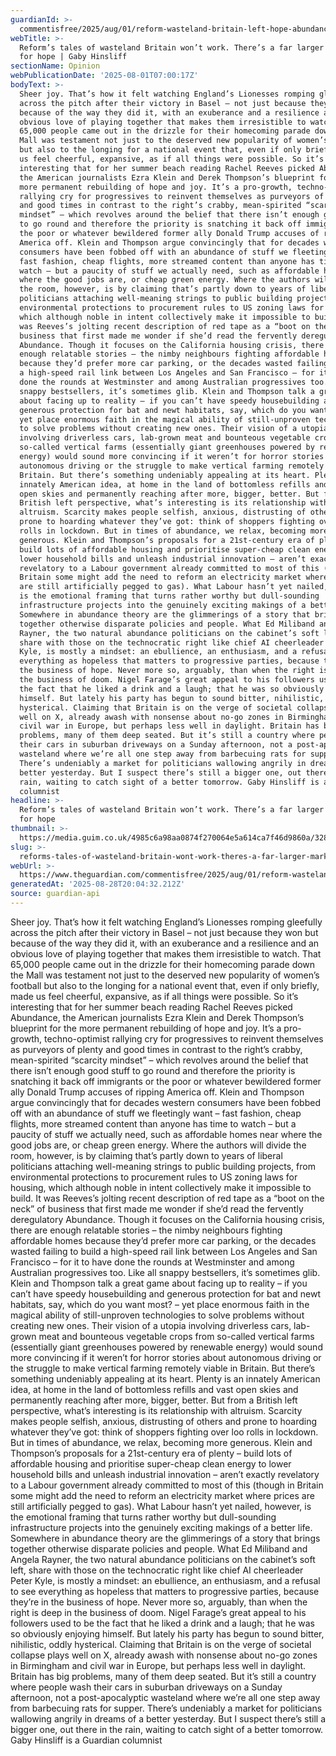 ```yaml
---
guardianId: >-
  commentisfree/2025/aug/01/reform-wasteland-britain-left-hope-abundance-optimistic
webTitle: >-
  Reform’s tales of wasteland Britain won’t work. There’s a far larger market
  for hope | Gaby Hinsliff
sectionName: Opinion
webPublicationDate: '2025-08-01T07:00:17Z'
bodyText: >-
  Sheer joy. That’s how it felt watching England’s Lionesses romping gleefully
  across the pitch after their victory in Basel – not just because they won but
  because of the way they did it, with an exuberance and a resilience and an
  obvious love of playing together that makes them irresistible to watch. That
  65,000 people came out in the drizzle for their homecoming parade down the
  Mall was testament not just to the deserved new popularity of women’s football
  but also to the longing for a national event that, even if only briefly, made
  us feel cheerful, expansive, as if all things were possible. So it’s
  interesting that for her summer beach reading Rachel Reeves picked Abundance,
  the American journalists Ezra Klein and Derek Thompson’s blueprint for the
  more permanent rebuilding of hope and joy. It’s a pro-growth, techno-optimist
  rallying cry for progressives to reinvent themselves as purveyors of plenty
  and good times in contrast to the right’s crabby, mean-spirited “scarcity
  mindset” – which revolves around the belief that there isn’t enough good stuff
  to go round and therefore the priority is snatching it back off immigrants or
  the poor or whatever bewildered former ally Donald Trump accuses of ripping
  America off. Klein and Thompson argue convincingly that for decades western
  consumers have been fobbed off with an abundance of stuff we fleetingly want –
  fast fashion, cheap flights, more streamed content than anyone has time to
  watch – but a paucity of stuff we actually need, such as affordable homes near
  where the good jobs are, or cheap green energy. Where the authors will divide
  the room, however, is by claiming that’s partly down to years of liberal
  politicians attaching well-meaning strings to public building projects, from
  environmental protections to procurement rules to US zoning laws for housing,
  which although noble in intent collectively make it impossible to build. It
  was Reeves’s jolting recent description of red tape as a “boot on the neck” of
  business that first made me wonder if she’d read the fervently deregulatory
  Abundance. Though it focuses on the California housing crisis, there are
  enough relatable stories – the nimby neighbours fighting affordable homes
  because they’d prefer more car parking, or the decades wasted failing to build
  a high-speed rail link between Los Angeles and San Francisco – for it to have
  done the rounds at Westminster and among Australian progressives too. Like all
  snappy bestsellers, it’s sometimes glib. Klein and Thompson talk a great game
  about facing up to reality – if you can’t have speedy housebuilding and
  generous protection for bat and newt habitats, say, which do you want most? –
  yet place enormous faith in the magical ability of still-unproven technologies
  to solve problems without creating new ones. Their vision of a utopia
  involving driverless cars, lab-grown meat and bounteous vegetable crops from
  so-called vertical farms (essentially giant greenhouses powered by renewable
  energy) would sound more convincing if it weren’t for horror stories about
  autonomous driving or the struggle to make vertical farming remotely viable in
  Britain. But there’s something undeniably appealing at its heart. Plenty is an
  innately American idea, at home in the land of bottomless refills and vast
  open skies and permanently reaching after more, bigger, better. But from a
  British left perspective, what’s interesting is its relationship with
  altruism. Scarcity makes people selfish, anxious, distrusting of others and
  prone to hoarding whatever they’ve got: think of shoppers fighting over loo
  rolls in lockdown. But in times of abundance, we relax, becoming more
  generous. Klein and Thompson’s proposals for a 21st-century era of plenty –
  build lots of affordable housing and prioritise super-cheap clean energy to
  lower household bills and unleash industrial innovation – aren’t exactly
  revelatory to a Labour government already committed to most of this (though in
  Britain some might add the need to reform an electricity market where prices
  are still artificially pegged to gas). What Labour hasn’t yet nailed, however,
  is the emotional framing that turns rather worthy but dull-sounding
  infrastructure projects into the genuinely exciting makings of a better life.
  Somewhere in abundance theory are the glimmerings of a story that brings
  together otherwise disparate policies and people. What Ed Miliband and Angela
  Rayner, the two natural abundance politicians on the cabinet’s soft left,
  share with those on the technocratic right like chief AI cheerleader Peter
  Kyle, is mostly a mindset: an ebullience, an enthusiasm, and a refusal to see
  everything as hopeless that matters to progressive parties, because they’re in
  the business of hope. Never more so, arguably, than when the right is deep in
  the business of doom. Nigel Farage’s great appeal to his followers used to be
  the fact that he liked a drink and a laugh; that he was so obviously enjoying
  himself. But lately his party has begun to sound bitter, nihilistic, oddly
  hysterical. Claiming that Britain is on the verge of societal collapse plays
  well on X, already awash with nonsense about no-go zones in Birmingham and
  civil war in Europe, but perhaps less well in daylight. Britain has big
  problems, many of them deep seated. But it’s still a country where people wash
  their cars in suburban driveways on a Sunday afternoon, not a post-apocalyptic
  wasteland where we’re all one step away from barbecuing rats for supper.
  There’s undeniably a market for politicians wallowing angrily in dreams of a
  better yesterday. But I suspect there’s still a bigger one, out there in the
  rain, waiting to catch sight of a better tomorrow. Gaby Hinsliff is a Guardian
  columnist
headline: >-
  Reform’s tales of wasteland Britain won’t work. There’s a far larger market
  for hope
thumbnail: >-
  https://media.guim.co.uk/4985c6a98aa0874f270064e5a614ca7f46d9860a/328_0_3278_2622/500.jpg
slug: >-
  reforms-tales-of-wasteland-britain-wont-work-theres-a-far-larger-market-for-hope-or-gaby-hinsliff
webUrl: >-
  https://www.theguardian.com/commentisfree/2025/aug/01/reform-wasteland-britain-left-hope-abundance-optimistic
generatedAt: '2025-08-28T20:04:32.212Z'
source: guardian-api
---
```

Sheer joy. That’s how it felt watching England’s Lionesses romping gleefully across the pitch after their victory in Basel – not just because they won but because of the way they did it, with an exuberance and a resilience and an obvious love of playing together that makes them irresistible to watch. That 65,000 people came out in the drizzle for their homecoming parade down the Mall was testament not just to the deserved new popularity of women’s football but also to the longing for a national event that, even if only briefly, made us feel cheerful, expansive, as if all things were possible. So it’s interesting that for her summer beach reading Rachel Reeves picked Abundance, the American journalists Ezra Klein and Derek Thompson’s blueprint for the more permanent rebuilding of hope and joy. It’s a pro-growth, techno-optimist rallying cry for progressives to reinvent themselves as purveyors of plenty and good times in contrast to the right’s crabby, mean-spirited “scarcity mindset” – which revolves around the belief that there isn’t enough good stuff to go round and therefore the priority is snatching it back off immigrants or the poor or whatever bewildered former ally Donald Trump accuses of ripping America off. Klein and Thompson argue convincingly that for decades western consumers have been fobbed off with an abundance of stuff we fleetingly want – fast fashion, cheap flights, more streamed content than anyone has time to watch – but a paucity of stuff we actually need, such as affordable homes near where the good jobs are, or cheap green energy. Where the authors will divide the room, however, is by claiming that’s partly down to years of liberal politicians attaching well-meaning strings to public building projects, from environmental protections to procurement rules to US zoning laws for housing, which although noble in intent collectively make it impossible to build. It was Reeves’s jolting recent description of red tape as a “boot on the neck” of business that first made me wonder if she’d read the fervently deregulatory Abundance. Though it focuses on the California housing crisis, there are enough relatable stories – the nimby neighbours fighting affordable homes because they’d prefer more car parking, or the decades wasted failing to build a high-speed rail link between Los Angeles and San Francisco – for it to have done the rounds at Westminster and among Australian progressives too. Like all snappy bestsellers, it’s sometimes glib. Klein and Thompson talk a great game about facing up to reality – if you can’t have speedy housebuilding and generous protection for bat and newt habitats, say, which do you want most? – yet place enormous faith in the magical ability of still-unproven technologies to solve problems without creating new ones. Their vision of a utopia involving driverless cars, lab-grown meat and bounteous vegetable crops from so-called vertical farms (essentially giant greenhouses powered by renewable energy) would sound more convincing if it weren’t for horror stories about autonomous driving or the struggle to make vertical farming remotely viable in Britain. But there’s something undeniably appealing at its heart. Plenty is an innately American idea, at home in the land of bottomless refills and vast open skies and permanently reaching after more, bigger, better. But from a British left perspective, what’s interesting is its relationship with altruism. Scarcity makes people selfish, anxious, distrusting of others and prone to hoarding whatever they’ve got: think of shoppers fighting over loo rolls in lockdown. But in times of abundance, we relax, becoming more generous. Klein and Thompson’s proposals for a 21st-century era of plenty – build lots of affordable housing and prioritise super-cheap clean energy to lower household bills and unleash industrial innovation – aren’t exactly revelatory to a Labour government already committed to most of this (though in Britain some might add the need to reform an electricity market where prices are still artificially pegged to gas). What Labour hasn’t yet nailed, however, is the emotional framing that turns rather worthy but dull-sounding infrastructure projects into the genuinely exciting makings of a better life. Somewhere in abundance theory are the glimmerings of a story that brings together otherwise disparate policies and people. What Ed Miliband and Angela Rayner, the two natural abundance politicians on the cabinet’s soft left, share with those on the technocratic right like chief AI cheerleader Peter Kyle, is mostly a mindset: an ebullience, an enthusiasm, and a refusal to see everything as hopeless that matters to progressive parties, because they’re in the business of hope. Never more so, arguably, than when the right is deep in the business of doom. Nigel Farage’s great appeal to his followers used to be the fact that he liked a drink and a laugh; that he was so obviously enjoying himself. But lately his party has begun to sound bitter, nihilistic, oddly hysterical. Claiming that Britain is on the verge of societal collapse plays well on X, already awash with nonsense about no-go zones in Birmingham and civil war in Europe, but perhaps less well in daylight. Britain has big problems, many of them deep seated. But it’s still a country where people wash their cars in suburban driveways on a Sunday afternoon, not a post-apocalyptic wasteland where we’re all one step away from barbecuing rats for supper. There’s undeniably a market for politicians wallowing angrily in dreams of a better yesterday. But I suspect there’s still a bigger one, out there in the rain, waiting to catch sight of a better tomorrow. Gaby Hinsliff is a Guardian columnist

